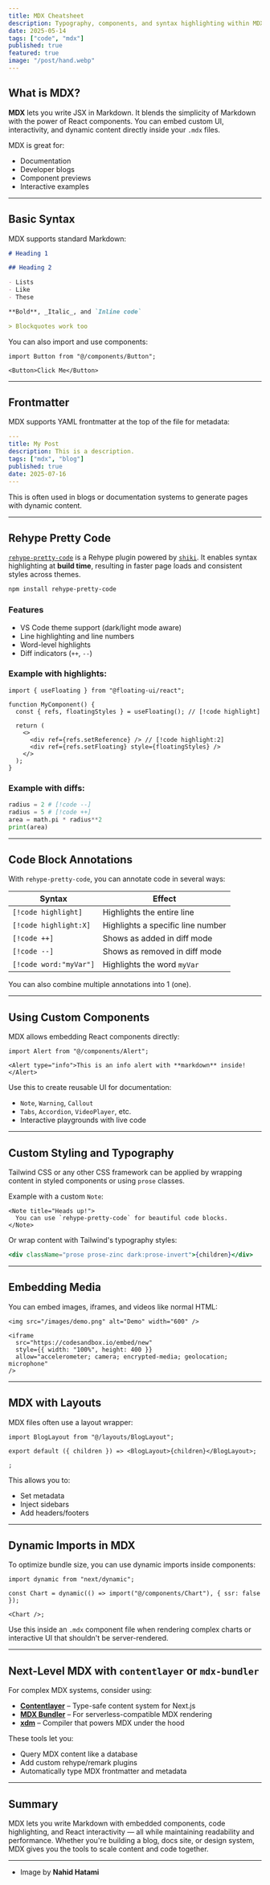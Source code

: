 ```yaml
---
title: MDX Cheatsheet
description: Typography, components, and syntax highlighting within MDX files.
date: 2025-05-14
tags: ["code", "mdx"]
published: true
featured: true
image: "/post/hand.webp"
---
```


## What is MDX?

**MDX** lets you write JSX in Markdown. It blends the simplicity of Markdown with the power of React components. You can embed custom UI, interactivity, and dynamic content directly inside your `.mdx` files.

MDX is great for:

- Documentation
- Developer blogs
- Component previews
- Interactive examples

---

## Basic Syntax

MDX supports standard Markdown:

```md
# Heading 1

## Heading 2

- Lists
- Like
- These

**Bold**, _Italic_, and `Inline code`

> Blockquotes work too
```

You can also import and use components:

```mdx
import Button from "@/components/Button";

<Button>Click Me</Button>
```

---

## Frontmatter

MDX supports YAML frontmatter at the top of the file for metadata:

```yaml
---
title: My Post
description: This is a description.
tags: ["mdx", "blog"]
published: true
date: 2025-07-16
---
```

This is often used in blogs or documentation systems to generate pages with dynamic content.

---

## Rehype Pretty Code

[`rehype-pretty-code`](https://github.com/atomiks/rehype-pretty-code) is a Rehype plugin powered by [`shiki`](https://github.com/shikijs/shiki). It enables syntax highlighting at **build time**, resulting in faster page loads and consistent styles across themes.

```bash
npm install rehype-pretty-code
```

### Features

- VS Code theme support (dark/light mode aware)
- Line highlighting and line numbers
- Word-level highlights
- Diff indicators (`++`, `--`)

### Example with highlights:

```tsx
import { useFloating } from "@floating-ui/react";

function MyComponent() {
  const { refs, floatingStyles } = useFloating(); // [!code highlight]

  return (
    <>
      <div ref={refs.setReference} /> // [!code highlight:2]
      <div ref={refs.setFloating} style={floatingStyles} />
    </>
  );
}
```

### Example with diffs:

```py
radius = 2 # [!code --]
radius = 5 # [!code ++]
area = math.pi * radius**2
print(area)
```

---

## Code Block Annotations

With `rehype-pretty-code`, you can annotate code in several ways:

| Syntax                 | Effect                            |
| ---------------------- | --------------------------------- |
| `[!code highlight]`    | Highlights the entire line        |
| `[!code highlight:X]`  | Highlights a specific line number |
| `[!code ++]`           | Shows as added in diff mode       |
| `[!code --]`           | Shows as removed in diff mode     |
| `[!code word:"myVar"]` | Highlights the word `myVar`       |

You can also combine multiple annotations into 1 (one).

---

## Using Custom Components

MDX allows embedding React components directly:

```mdx
import Alert from "@/components/Alert";

<Alert type="info">This is an info alert with **markdown** inside!</Alert>
```

Use this to create reusable UI for documentation:

- `Note`, `Warning`, `Callout`
- `Tabs`, `Accordion`, `VideoPlayer`, etc.
- Interactive playgrounds with live code

---

## Custom Styling and Typography

Tailwind CSS or any other CSS framework can be applied by wrapping content in styled components or using `prose` classes.

Example with a custom `Note`:

```mdx
<Note title="Heads up!">
  You can use `rehype-pretty-code` for beautiful code blocks.
</Note>
```

Or wrap content with Tailwind's typography styles:

```jsx
<div className="prose prose-zinc dark:prose-invert">{children}</div>
```

---

## Embedding Media

You can embed images, iframes, and videos like normal HTML:

```mdx
<img src="/images/demo.png" alt="Demo" width="600" />

<iframe
  src="https://codesandbox.io/embed/new"
  style={{ width: "100%", height: 400 }}
  allow="accelerometer; camera; encrypted-media; geolocation; microphone"
/>
```

---

## MDX with Layouts

MDX files often use a layout wrapper:

```mdx
import BlogLayout from "@/layouts/BlogLayout";

export default ({ children }) => <BlogLayout>{children}</BlogLayout>;

;
```

This allows you to:

- Set metadata
- Inject sidebars
- Add headers/footers

---

## Dynamic Imports in MDX

To optimize bundle size, you can use dynamic imports inside components:

```tsx
import dynamic from "next/dynamic";

const Chart = dynamic(() => import("@/components/Chart"), { ssr: false });

<Chart />;
```

Use this inside an `.mdx` component file when rendering complex charts or interactive UI that shouldn't be server-rendered.

---

## Next-Level MDX with `contentlayer` or `mdx-bundler`

For complex MDX systems, consider using:

- **[Contentlayer](https://www.contentlayer.dev/)** – Type-safe content system for Next.js
- **[MDX Bundler](https://github.com/kentcdodds/mdx-bundler)** – For serverless-compatible MDX rendering
- **[xdm](https://github.com/wooorm/xdm)** – Compiler that powers MDX under the hood

These tools let you:

- Query MDX content like a database
- Add custom rehype/remark plugins
- Automatically type MDX frontmatter and metadata

---

## Summary

MDX lets you write Markdown with embedded components, code highlighting, and React interactivity — all while maintaining readability and performance. Whether you're building a blog, docs site, or design system, MDX gives you the tools to scale content and code together.

---

- Image by **Nahid Hatami**
